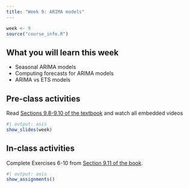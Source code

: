 ```yaml
---
title: "Week 9: ARIMA models"
---
```


```r
week <- 9
source("course_info.R")
```

## What you will learn this week

* Seasonal ARIMA models
* Computing forecasts for ARIMA models
* ARIMA vs ETS models

## Pre-class activities

Read [Sections 9.8-9.10 of the textbook](https://otexts.com/fpp3/arima.html) and watch all embedded videos

```r
#| output: asis
show_slides(week)
```

## In-class activities

Complete Exercises 6-10 from [Section 9.11 of the book](https://otexts.com/fpp3/arima-exercises.html).

```r
#| output: asis
show_assignments()
```
